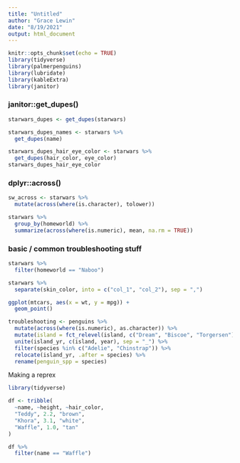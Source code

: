 ```yaml
---
title: "Untitled"
author: "Grace Lewin"
date: "8/19/2021"
output: html_document
---
```


```r
knitr::opts_chunk$set(echo = TRUE)
library(tidyverse)
library(palmerpenguins)
library(lubridate)
library(kableExtra)
library(janitor)
```


### janitor::get_dupes()

```r
starwars_dupes <- get_dupes(starwars)

starwars_dupes_names <- starwars %>% 
  get_dupes(name)

starwars_dupes_hair_eye_color <- starwars %>% 
  get_dupes(hair_color, eye_color)
starwars_dupes_hair_eye_color
```


### dplyr::across()

```r
sw_across <- starwars %>% 
  mutate(across(where(is.character), tolower))
```

```r
starwars %>% 
  group_by(homeworld) %>% 
  summarize(across(where(is.numeric), mean, na.rm = TRUE))
```

### basic / common troubleshooting stuff

```r
starwars %>% 
  filter(homeworld == "Naboo")
```

```r
starwars %>% 
  separate(skin_color, into = c("col_1", "col_2"), sep = ",")

```


```r
ggplot(mtcars, aes(x = wt, y = mpg)) +
  geom_point()
```

```r
troubleshooting <- penguins %>% 
  mutate(across(where(is.numeric), as.character)) %>% 
  mutate(island = fct_relevel(island, c("Dream", "Biscoe", "Torgersen"))) %>% 
  unite(island_yr, c(island, year), sep = "_") %>% 
  filter(species %in% c("Adelie", "Chinstrap")) %>% 
  relocate(island_yr, .after = species) %>% 
  rename(penguin_spp = species)
```

Making a reprex
```r
library(tidyverse)

df <- tribble(
  ~name, ~height, ~hair_color,
  "Teddy", 2.2, "brown",
  "Khora", 3.1, "white",
  "Waffle", 1.0, "tan"
)

df %>% 
  filter(name == "Waffle")

```




